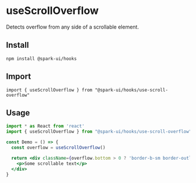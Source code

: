 
<Meta title="Hooks/useScrollOverflow" />

# useScrollOverflow

Detects overflow from any side of a scrollable element.

## Install

```
npm install @spark-ui/hooks
```

## Import

```
import { useScrollOverflow } from "@spark-ui/hooks/use-scroll-overflow"
```

## Usage

```jsx
import * as React from 'react'
import { useScrollOverflow } from "@spark-ui/hooks/use-scroll-overflow"

const Demo = () => {
  const overflow = useScrollOverflow()

  return <div className={overflow.bottom > 0 ? 'border-b-sm border-outline' : ''}>
    <p>Some scrollable text</p>
  </div>
}
```

